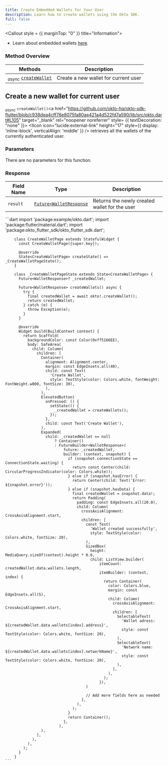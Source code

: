 ```yaml
---
title: Create Embedded Wallets for Your User
description: Learn how to create wallets using the Okto SDK.
full: false
---
```




<Callout style = {{ marginTop: "0" }} title="Information">
- Learn about embedded wallets [here](/docs/introduction-to-okto/overview-embedded-wallets).
</Callout>

### Method Overview

| Methods                                                                         | Description                          |                 
|---------------------------------------------------------------------------------|--------------------------------------|
| <sub><i>async</i></sub> [`createWallet`](#create-a-new-wallet-for-current-user) | Create a new wallet for current user |

<div className="method-box">

## Create a new wallet for current user

<sub><i>async</i></sub> `createWallet()`<a href="https://github.com/okto-hq/okto-sdk-flutter/blob/c938dea4cff76e8075fa80ae421a4d522fd7a590/lib/src/okto.dart#L105" target="_blank" rel="noopener noreferrer" style= {{ textDecoration: "none" }}> <IIcon icon="lucide:external-link" height="17" style={{ display: 'inline-block', verticalAlign: 'middle' }} /></a> retrieves all the wallets of the currently authenticated user.

### Parameters

There are no parameters for this function.

### Response

<Callout title="Success Response">

| Field Name | Type                                                  | Description                                   | 
|------------|-------------------------------------------------------|-----------------------------------------------|
| `result`   | [`Future<WalletResponse`](/api-docs#model/walletdata) | Returns the newly created wallet for the user | 

</Callout>


<Accordions>
<Accordion title="Example">
<Tabs items={['Dart']}>
  <Tab value="Dart">
    ```dart
        import 'package:example/okto.dart';
        import 'package:flutter/material.dart';
        import 'package:okto_flutter_sdk/okto_flutter_sdk.dart';

        class CreateWalletPage extends StatefulWidget {
          const CreateWalletPage({super.key});

          @override
          State<CreateWalletPage> createState() => _CreateWalletPageState();
        }

        class _CreateWalletPageState extends State<CreateWalletPage> {
          Future<WalletResponse>? _createdWallet;

          Future<WalletResponse> createWallets() async {
            try {
              final createdWallet = await okto!.createWallet();
              return createdWallet;
            } catch (e) {
              throw Exception(e);
            }
          }

          @override
          Widget build(BuildContext context) {
            return Scaffold(
              backgroundColor: const Color(0xff5166EE),
              body: SafeArea(
                child: Column(
                  children: [
                    Container(
                      alignment: Alignment.center,
                      margin: const EdgeInsets.all(40),
                      child: const Text(
                        'Create Wallet',
                        style: TextStyle(color: Colors.white, fontWeight: FontWeight.w800, fontSize: 30),
                      ),
                    ),
                    ElevatedButton(
                      onPressed: () {
                        setState(() {
                          _createdWallet = createWallets();
                        });
                      },
                      child: const Text('Create Wallet'),
                    ),
                    Expanded(
                      child: _createdWallet == null
                          ? Container()
                          : FutureBuilder<WalletResponse>(
                              future: _createdWallet,
                              builder: (context, snapshot) {
                                if (snapshot.connectionState == ConnectionState.waiting) {
                                  return const Center(child: CircularProgressIndicator(color: Colors.white));
                                } else if (snapshot.hasError) {
                                  return Center(child: Text('Error: ${snapshot.error}'));
                                } else if (snapshot.hasData) {
                                  final createdWallet = snapshot.data!;
                                  return Padding(
                                    padding: const EdgeInsets.all(20.0),
                                    child: Column(
                                      crossAxisAlignment: CrossAxisAlignment.start,
                                      children: [
                                        const Text(
                                          'Wallet created successfully',
                                          style: TextStyle(color: Colors.white, fontSize: 20),
                                        ),
                                        SizedBox(
                                          height: MediaQuery.sizeOf(context).height * 0.6,
                                          child: ListView.builder(
                                              itemCount: createdWallet.data.wallets.length,
                                              itemBuilder: (context, index) {
                                                return Container(
                                                  color: Colors.blue,
                                                  margin: const EdgeInsets.all(5),
                                                  child: Column(
                                                    crossAxisAlignment: CrossAxisAlignment.start,
                                                    children: [
                                                      SelectableText(
                                                        'Wallet adress: ${createdWallet.data.wallets[index].address}',
                                                        style: const TextStyle(color: Colors.white, fontSize: 20),
                                                      ),
                                                      SelectableText(
                                                        'Network name: ${createdWallet.data.wallets[index].networkName}',
                                                        style: const TextStyle(color: Colors.white, fontSize: 20),
                                                      ),
                                                    ],
                                                  ),
                                                );
                                              }),
                                        )

                                        // Add more fields here as needed
                                      ],
                                    ),
                                  );
                                }
                                return Container();
                              },
                            ),
                    ),
                  ],
                ),
              ),
            );
          }
        }
    ```
  </Tab>
</Tabs>
</Accordion>
</Accordions>

</div>